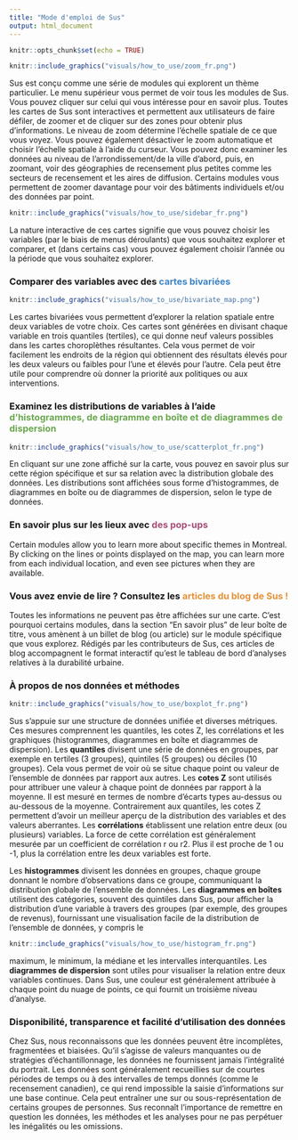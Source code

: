 ```yaml
---
title: "Mode d'emploi de Sus"
output: html_document
---
```


```r
knitr::opts_chunk$set(echo = TRUE)
```

```r

knitr::include_graphics("visuals/how_to_use/zoom_fr.png")

```
Sus est conçu comme une série de modules qui explorent un thème particulier. Le menu supérieur vous permet de voir tous les modules de Sus. Vous pouvez cliquer sur celui qui vous intéresse pour en savoir plus. Toutes les cartes de Sus sont interactives et permettent aux utilisateurs de faire défiler, de zoomer et de cliquer sur des zones pour obtenir plus d'informations. Le niveau de zoom détermine l'échelle spatiale de ce que vous voyez. Vous pouvez également désactiver le zoom automatique et choisir l'échelle spatiale à l'aide du curseur. Vous pouvez donc examiner les données au niveau de l'arrondissement/de la ville d'abord, puis, en zoomant, voir des géographies de recensement plus petites comme les secteurs de recensement et les aires de diffusion. Certains modules vous permettent de zoomer davantage pour voir des bâtiments individuels et/ou des données par point.
```r

knitr::include_graphics("visuals/how_to_use/sidebar_fr.png")

```

La nature interactive de ces cartes signifie que vous pouvez choisir les variables (par le biais de menus déroulants) que vous souhaitez explorer et comparer, et (dans certains cas) vous pouvez également choisir l'année ou la période que vous souhaitez explorer.

### Comparer des variables avec des <span style="color:#3d85c6">cartes bivariées</span>
```r

knitr::include_graphics("visuals/how_to_use/bivariate_map.png")

```
Les cartes bivariées vous permettent d'explorer la relation spatiale entre deux variables de votre choix. Ces cartes sont générées en divisant chaque variable en trois quantiles (tertiles), ce qui donne neuf valeurs possibles dans les cartes choroplèthes résultantes. Cela vous permet de voir facilement les endroits de la région qui obtiennent des résultats élevés pour les deux valeurs ou faibles pour l'une et élevés pour l'autre. Cela peut être utile pour comprendre où donner la priorité aux politiques ou aux interventions.

### Examinez les distributions de variables à l'aide <span style="color:#6aa84f">d'histogrammes, de diagramme en boîte et de diagrammes de dispersion</span>
```r

knitr::include_graphics("visuals/how_to_use/scatterplot_fr.png")

```
En cliquant sur une zone affiché sur la carte, vous pouvez en savoir plus sur cette région spécifique et sur sa relation avec la distribution globale des données. Les distributions sont affichées sous forme d'histogrammes, de diagrammes en boîte ou de diagrammes de dispersion, selon le type de données.

### En savoir plus sur les lieux avec <span style="color:#a64d79">des pop-ups</span>
Certain modules allow you to learn more about specific themes in Montreal. By clicking on the lines or points displayed on the map, you can learn more from each individual location, and even see pictures when they are available.

### Vous avez envie de lire ? Consultez les <span style="color:#e69138">articles du blog de Sus !</span>
Toutes les informations ne peuvent pas être affichées sur une carte. C'est pourquoi certains modules, dans la section "En savoir plus" de leur boîte de titre, vous amènent à un billet de blog (ou article) sur le module spécifique que vous explorez. Rédigés par les contributeurs de Sus, ces articles de blog accompagnent le format interactif qu'est le tableau de bord d'analyses relatives à la durabilité urbaine.

### À propos de nos données et méthodes
```r

knitr::include_graphics("visuals/how_to_use/boxplot_fr.png")

```
Sus s'appuie sur une structure de données unifiée et diverses métriques. Ces mesures comprennent les quantiles, les cotes Z, les corrélations et les graphiques (histogrammes, diagrammes en boîte et diagrammes de dispersion). Les <b>quantiles</b> divisent une série de données en groupes, par exemple en tertiles (3 groupes), quintiles (5 groupes) ou déciles (10 groupes). Cela vous permet de voir où se situe chaque point ou valeur de l'ensemble de données par rapport aux autres. Les <b>cotes Z</b> sont utilisés pour attribuer une valeur à chaque point de données par rapport à la moyenne. Il est mesuré en termes de nombre d'écarts types au-dessus ou au-dessous de la moyenne. Contrairement aux quantiles, les cotes Z permettent d'avoir un meilleur aperçu de la distribution des variables et des valeurs aberrantes. Les <b>corrélations</b> établissent une relation entre deux (ou plusieurs) variables. La force de cette corrélation est généralement mesurée par un coefficient de corrélation r ou r2. Plus il est proche de 1 ou -1, plus la corrélation entre les deux variables est forte.

Les <b>histogrammes</b> divisent les données en groupes, chaque groupe donnant le nombre d'observations dans ce groupe, communiquant la distribution globale de l'ensemble de données. Les <b>diagrammes en boîtes</b> utilisent des catégories, souvent des quintiles dans Sus, pour afficher la distribution d'une variable à travers des groupes (par exemple, des groupes de revenus), fournissant une visualisation facile de la distribution de l'ensemble de données, y compris le 
```r

knitr::include_graphics("visuals/how_to_use/histogram_fr.png")

```
maximum, le minimum, la médiane et les intervalles interquantiles. Les <b>diagrammes de dispersion</b> sont utiles pour visualiser la relation entre deux variables continues. Dans Sus, une couleur est généralement attribuée à chaque point du nuage de points, ce qui fournit un troisième niveau d'analyse.

### Disponibilité, transparence et facilité d'utilisation des données
Chez Sus, nous reconnaissons que les données peuvent être incomplètes, fragmentées et biaisées. Qu'il s'agisse de valeurs manquantes ou de stratégies d'échantillonnage, les données ne fournissent jamais l'intégralité du portrait. Les données sont généralement recueillies sur de courtes périodes de temps ou à des intervalles de temps donnés (comme le recensement canadien), ce qui rend impossible la saisie d'informations sur une base continue. Cela peut entraîner une sur ou sous-représentation de certains groupes de personnes. Sus reconnaît l'importance de remettre en question les données, les méthodes et les analyses pour ne pas perpétuer les inégalités ou les omissions.
